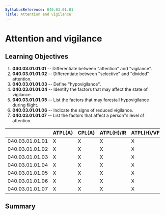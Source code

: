 ```yaml
---
SyllabusReference: 040.03.01.01
Title: Attention and vigilance
---
```


# Attention and vigilance

## Learning Objectives

1.  **040.03.01.01.01** -- Differentiate between "attention" and "vigilance".
2.  **040.03.01.01.02** -- Differentiate between "selective" and "divided"
    attention.
3.  **040.03.01.01.03** -- Define "hypovigilance".
4.  **040.03.01.01.04** -- Identify the factors that may affect the state of
    vigilance.
5.  **040.03.01.01.05** -- List the factors that may forestall hypovigilance
    during flight.
6.  **040.03.01.01.06** -- Indicate the signs of reduced vigilance.
7.  **040.03.01.01.07** -- List the factors that affect a person"s level of
    attention.

|                 | ATPL(A) | CPL(A) | ATPL(H)/IR | ATPL(H)/VFR | CPL(H) | IR  | CBIR(A) |
| --------------- | ------- | ------ | ---------- | ----------- | ------ | --- | ------- |
| 040.03.01.01.01 | X       | X      | X          | X           | X      | X   |         |
| 040.03.01.01.02 | X       | X      | X          | X           | X      | X   |         |
| 040.03.01.01.03 | X       | X      | X          | X           | X      | X   |         |
| 040.03.01.01.04 | X       | X      | X          | X           | X      | X   |         |
| 040.03.01.01.05 | X       | X      | X          | X           | X      | X   |         |
| 040.03.01.01.06 | X       | X      | X          | X           | X      | X   |         |
| 040.03.01.01.07 | X       | X      | X          | X           | X      | X   |         |

## Summary

